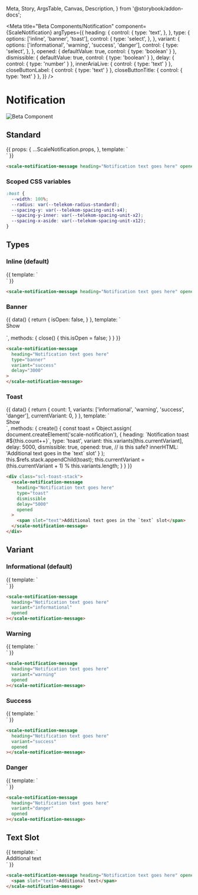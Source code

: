   Meta,
  Story,
  ArgsTable,
  Canvas,
  Description,
} from '@storybook/addon-docs';

<!-- TODO events -->

<Meta
  title="Beta Components/Notification"
  component={ScaleNotification}
  argTypes={{
    heading: {
      control: {
        type: 'text',
      },
    },
    type: {
      options: ['inline', 'banner', 'toast'],
      control: {
        type: 'select',
      },
    },
    variant: {
      options: ['informational', 'warning', 'success', 'danger'],
      control: {
        type: 'select',
      },
    },
    opened: {
      defaultValue: true,
      control: {
        type: 'boolean'
      }
    },
    dismissible: {
      defaultValue: true,
      control: {
        type: 'boolean'
      }
    },
    delay: {
      control: {
        type: 'number'
      }
    },
    innerAriaLive: {
      control: {
        type: 'text'
      }
    },
    closeButtonLabel: {
      control: {
        type: 'text'
      }
    },
    closeButtonTitle: {
      control: {
        type: 'text'
      }
    },
  }}
/>

<div
  style={{
    display: 'inline-flex',
    alignItems: 'center',
    justifyContent: 'space-between',
    width: '100%',
  }}
>
  <h1>Notification</h1>
  <img src="assets/beta.png" alt="Beta Component" />
</div>

## Standard

<Canvas withSource="none">
  <Story
    name="Standard"
    args={{
      heading: 'Notification heading goes here'
    }}
  >
    {{
      props: {
        ...ScaleNotification.props,
      },
      template: `
        <div>
          <scale-notification
            :heading="heading"
            :type="type"
            :variant="variant"
            :opened="opened"
            :dismissible="dismissible"
            :delay="delay"
            :inner-aria-live="innerAriaLive"
            :close-button-label="closeButtonLabel"
            :close-button-title="closeButtonTitle"
          ></scale-notification>
        </div>
      `
    }}
  </Story>
</Canvas>

<ArgsTable story="Standard" />

```html
<scale-notification-message heading="Notification text goes here" opened></scale-notification-message>
```

### Scoped CSS variables

```css
:host {
  --width: 100%;
  --radius: var(--telekom-radius-standard);
  --spacing-y: var(--telekom-spacing-unit-x4);
  --spacing-y-inner: var(--telekom-spacing-unit-x2);
  --spacing-x-aside: var(--telekom-spacing-unit-x12);
}
```

## Types

### Inline (default)

<Canvas withSource="none">
  <Story name="Inline">
    {{
      template: `
        <div>
          <scale-notification
            heading="Notification heading goes here"
            opened
          ></scale-notification>
        </div>
      `
    }}
  </Story>
</Canvas>

```html
<scale-notification-message heading="Notification text goes here" opened></scale-notification-message>
```

### Banner

<Canvas withSource="none">
  <Story name="Banner">
    {{
      data() {
        return {
          isOpen: false,
        }
      },
      template: `
        <div>
          <scale-button variant="secondary" @click="isOpen = true">Show</scale-button>
          <div style="margin-top: 1rem">
            <scale-notification
              heading="Notification heading goes here"
              type="banner"
              variant="success"
              :opened="isOpen"
              delay="3000"
              @scale-close="close"
            ></scale-notification>
          </div>
        </div>
      `,
      methods: {
        close() {
          this.isOpen = false;
        }
      }
    }}
  </Story>
</Canvas>

```html
<scale-notification-message
  heading="Notification text goes here"
  type="banner"
  variant="success"
  delay="3000"
>
</scale-notification-message>
```

### Toast

<Canvas withSource="none">
  <Story name="Toast">
    {{
      data() {
        return {
          count: 1,
          variants: ['informational', 'warning', 'success', 'danger'],
          currentVariant: 0,
        }
      },
      template: `
        <div>
          <div ref="stack" class="scl-toast-stack"></div>
          <scale-button variant="secondary" @click="create">Show</scale-button>
        </div>
      `,
      methods: {
        create() {
          const toast = Object.assign(
            document.createElement('scale-notification'),
            {
              heading: `Notification toast #${this.count++}`, 
              type: 'toast',
              variant: this.variants[this.currentVariant],
              delay: 5000,
              dismissible: true,
              opened: true,
              // is this safe?
              innerHTML: '<span slot="text">Additional text goes in the `text` slot</span>'
            }
          );
          this.$refs.stack.appendChild(toast);
          this.currentVariant = (this.currentVariant + 1) % this.variants.length;
        }
      }
    }}
  </Story>
</Canvas>

```html
<div class="scl-toast-stack">
  <scale-notification-message
    heading="Notification text goes here"
    type="toast"
    dismissible
    delay="5000"
    opened
  >
    <span slot="text">Additional text goes in the `text` slot</span>
  </scale-notification-message>
</div>
```

## Variant

### Informational (default)

<Canvas withSource="none">
  <Story name="Informational">
    {{
      template: `
        <div>
          <scale-notification
            heading="Notification heading goes here"
            variant="informational"
            opened
          ></scale-notification>
        </div>
      `
    }}
  </Story>
</Canvas>

```html
<scale-notification-message
  heading="Notification text goes here"
  variant="informational"
  opened
></scale-notification-message>
```

### Warning

<Canvas withSource="none">
  <Story name="Warning">
    {{
      template: `
        <div>
          <scale-notification
            heading="Notification heading goes here"
            variant="warning"
            opened
          ></scale-notification>
        </div>
      `
    }}
  </Story>
</Canvas>

```html
<scale-notification-message
  heading="Notification text goes here"
  variant="warning"
  opened
></scale-notification-message>
```

### Success

<Canvas withSource="none">
  <Story name="Success">
    {{
      template: `
        <div>
          <scale-notification
            heading="Notification heading goes here"
            variant="success"
            opened
          ></scale-notification>
        </div>
      `
    }}
  </Story>
</Canvas>

```html
<scale-notification-message
  heading="Notification text goes here"
  variant="success"
  opened
></scale-notification-message>
```

### Danger

<Canvas withSource="none">
  <Story name="Danger">
    {{
      template: `
        <div>
          <scale-notification
            heading="Notification heading goes here"
            variant="danger"
            opened
          ></scale-notification>
        </div>
      `
    }}
  </Story>
</Canvas>

```html
<scale-notification-message
  heading="Notification text goes here"
  variant="danger"
  opened
></scale-notification-message>
```

## Text Slot

<Canvas withSource="none">
  <Story name="Text Slot">
    {{
      template: `
        <div>
          <scale-notification
            heading="Notification heading goes here"
            opened
          >
            <span slot="text">Additional text</span>
          </scale-notification>
        </div>
      `
    }}
  </Story>
</Canvas>

```html
<scale-notification-message heading="Notification text goes here" opened>
  <span slot="text">Additional text</span>
</scale-notification-message>
```
